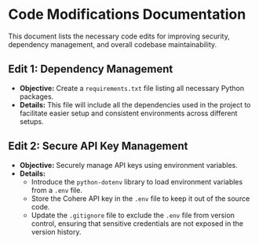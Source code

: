 # Code Modifications Documentation

This document lists the necessary code edits for improving security, dependency management, and overall codebase maintainability.

## Edit 1: Dependency Management

- **Objective:** Create a `requirements.txt` file listing all necessary Python packages.
- **Details:** This file will include all the dependencies used in the project to facilitate easier setup and consistent environments across different setups.

## Edit 2: Secure API Key Management

- **Objective:** Securely manage API keys using environment variables.
- **Details:** 
  - Introduce the `python-dotenv` library to load environment variables from a `.env` file.
  - Store the Cohere API key in the `.env` file to keep it out of the source code.
  - Update the `.gitignore` file to exclude the `.env` file from version control, ensuring that sensitive credentials are not exposed in the version history.

